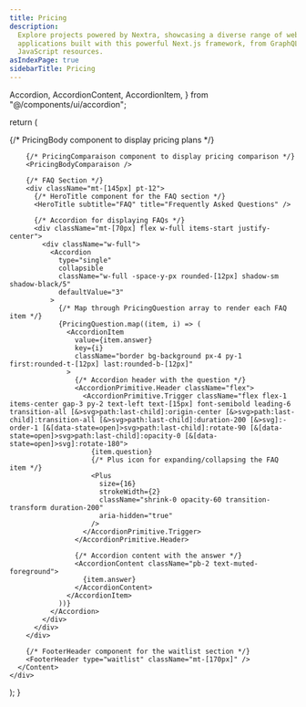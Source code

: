 ```yaml
---
title: Pricing
description:
  Explore projects powered by Nextra, showcasing a diverse range of websites and
  applications built with this powerful Next.js framework, from GraphQL tools to
  JavaScript resources.
asIndexPage: true
sidebarTitle: Pricing
---
```


  Accordion,
  AccordionContent,
  AccordionItem,
} from "@/components/ui/accordion";

  return (
    <div className="w-full flex flex-col max-w-full text-primary">
      <Content type="page" className="w-[90%] pt-16">
        {/* PricingBody component to display pricing plans */}
        <PricingBody />

        {/* PricingComparaison component to display pricing comparison */}
        <PricingBodyComparaison />

        {/* FAQ Section */}
        <div className="mt-[145px] pt-12">
          {/* HeroTitle component for the FAQ section */}
          <HeroTitle subtitle="FAQ" title="Frequently Asked Questions" />

          {/* Accordion for displaying FAQs */}
          <div className="mt-[70px] flex w-full items-start justify-center">
            <div className="w-full">
              <Accordion
                type="single"
                collapsible
                className="w-full -space-y-px rounded-[12px] shadow-sm shadow-black/5"
                defaultValue="3"
              >
                {/* Map through PricingQuestion array to render each FAQ item */}
                {PricingQuestion.map((item, i) => (
                  <AccordionItem
                    value={item.answer}
                    key={i}
                    className="border bg-background px-4 py-1 first:rounded-t-[12px] last:rounded-b-[12px]"
                  >
                    {/* Accordion header with the question */}
                    <AccordionPrimitive.Header className="flex">
                      <AccordionPrimitive.Trigger className="flex flex-1 items-center gap-3 py-2 text-left text-[15px] font-semibold leading-6 transition-all [&>svg>path:last-child]:origin-center [&>svg>path:last-child]:transition-all [&>svg>path:last-child]:duration-200 [&>svg]:-order-1 [&[data-state=open]>svg>path:last-child]:rotate-90 [&[data-state=open]>svg>path:last-child]:opacity-0 [&[data-state=open]>svg]:rotate-180">
                        {item.question}
                        {/* Plus icon for expanding/collapsing the FAQ item */}
                        <Plus
                          size={16}
                          strokeWidth={2}
                          className="shrink-0 opacity-60 transition-transform duration-200"
                          aria-hidden="true"
                        />
                      </AccordionPrimitive.Trigger>
                    </AccordionPrimitive.Header>

                    {/* Accordion content with the answer */}
                    <AccordionContent className="pb-2 text-muted-foreground">
                      {item.answer}
                    </AccordionContent>
                  </AccordionItem>
                ))}
              </Accordion>
            </div>
          </div>
        </div>

        {/* FooterHeader component for the waitlist section */}
        <FooterHeader type="waitlist" className="mt-[170px]" />
      </Content>
    </div>

);
}
